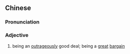 {{also|抵到烂}}
==Chinese==
{{zh-forms|s=抵到烂}}

===Pronunciation===
{{zh-pron
|c=dai2 dou3 laan6
|cat=a
}}

===Adjective===
{{zh-adj}}

# {{lb|zh|Cantonese}} being an [[outrageously]] good deal; being a [[great]] [[bargain]]